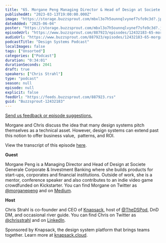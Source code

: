 ```yaml
---
title: "65. Morgane Peng Managing Director & Head of Design at Societe Generale Corporate & Investment Banking: Is a design system a business asset or a technical asset?"
publishedAt: "2023-03-13T19:00:00.000Z"
image: "https://storage.buzzsprout.com/mbxl3o7h5ounnqlvynef7sfo9c3d?.jpg"
dateAdded: "2025-06-04"
poster: "https://storage.buzzsprout.com/mbxl3o7h5ounnqlvynef7sfo9c3d?.jpg"
episodeUrl: "https://www.buzzsprout.com/887923/episodes/12432183-65-morgane-peng-managing-director-head-of-design-at-societe-generale-corporate-investment-banking-is-a-design-system-a-business-asset-or-a-technical-asset.mp3"
audioUrl: "https://www.buzzsprout.com/887923/episodes/12432183-65-morgane-peng-managing-director-head-of-design-at-societe-generale-corporate-investment-banking-is-a-design-system-a-business-asset-or-a-technical-asset.mp3"
podcastTitle: "Design Systems Podcast"
localImages: false
tags: ["Unsorted"]
categories: ["Podcast"]
duration: "0:34:01"
durationSeconds: 2041
draft: true
speakers: ["Chris Strahl"]
type: "podcast"
season: null
episode: null
explicit: false
feedUrl: "https://feeds.buzzsprout.com/887923.rss"
guid: "Buzzsprout-12432183"
---
```

[Send us feedback or episode suggestions.](https://www.buzzsprout.com/twilio/text_messages/887923/open_sms)

Morgane and Chris discuss the idea that many design systems pitch themselves as a technical asset. However, design systems can extend past this notion to offer business value,  patterns, and ROI.  
  
View the transcript of this episode [here](https://docs.google.com/document/d/1FfwAdXzBEIEkg7AEQdQihWnV-lt2Jye6/edit).  
  
**Guest**

Morgane Peng is a Managing Director and Head of Design at Societe Generale Corporate & Investment Banking where she builds products for start-ups, corporates and financial institutions. Outside of work, she is a mentor, conference speaker and also contributes to an indie video game crowdfunded on Kickstarter. You can find Morgane on Twitter as [@morganepeng](https://twitter.com/morganepeng) and on [Medium](https://medium.com/@morganepeng).  
  
**Host**

Chris Strahl is co-founder and CEO of [Knapsack](https://www.knapsack.cloud/), host of [@TheDSPod](https://twitter.com/thedspod), DnD DM, and occasional river guide. You can find Chris on Twitter as [@chrisstrahl](https://twitter.com/chrisstrahl) and on [LinkedIn](https://www.linkedin.com/in/chrisstrahl/).  
  
Sponsored by Knapsack, the design system platform that brings teams together. Learn more at [knapsack.cloud](https://www.knapsack.cloud/?utm_source=podcast).

